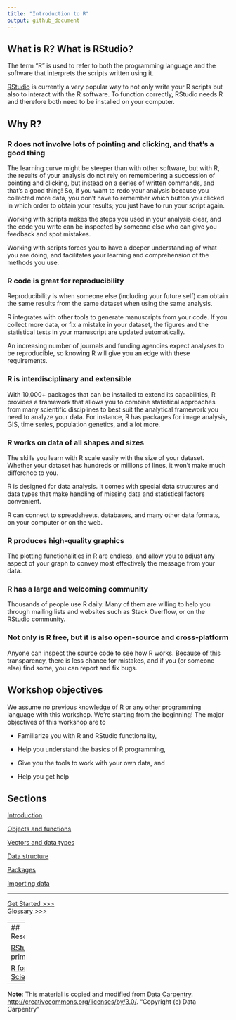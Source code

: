 ```yaml
---
title: "Introduction to R"
output: github_document
---
```


## What is R? What is RStudio?
The term “R” is used to refer to both the programming language and the software that interprets the scripts written using it.

[RStudio](https://rstudio.com/) is currently a very popular way to not only write your R scripts but also to interact with the R software. To function correctly, RStudio needs R and therefore both need to be installed on your computer.


## Why R?

### R does not involve lots of pointing and clicking, and that’s a good thing

The learning curve might be steeper than with other software, but with R, the results of your analysis do not rely on remembering a succession of pointing and clicking, but instead on a series of written commands, and that’s a good thing! So, if you want to redo your analysis because you collected more data, you don’t have to remember which button you clicked in which order to obtain your results; you just have to run your script again.

Working with scripts makes the steps you used in your analysis clear, and the code you write can be inspected by someone else who can give you feedback and spot mistakes.

Working with scripts forces you to have a deeper understanding of what you are doing, and facilitates your learning and comprehension of the methods you use.

### R code is great for reproducibility

Reproducibility is when someone else (including your future self) can obtain the same results from the same dataset when using the same analysis.

R integrates with other tools to generate manuscripts from your code. If you collect more data, or fix a mistake in your dataset, the figures and the statistical tests in your manuscript are updated automatically.

An increasing number of journals and funding agencies expect analyses to be reproducible, so knowing R will give you an edge with these requirements.

### R is interdisciplinary and extensible

With 10,000+ packages that can be installed to extend its capabilities, R provides a framework that allows you to combine statistical approaches from many scientific disciplines to best suit the analytical framework you need to analyze your data. For instance, R has packages for image analysis, GIS, time series, population genetics, and a lot more.

### R works on data of all shapes and sizes

The skills you learn with R scale easily with the size of your dataset. Whether your dataset has hundreds or millions of lines, it won’t make much difference to you.

R is designed for data analysis. It comes with special data structures and data types that make handling of missing data and statistical factors convenient.

R can connect to spreadsheets, databases, and many other data formats, on your computer or on the web.

### R produces high-quality graphics

The plotting functionalities in R are endless, and allow you to adjust any aspect of your graph to convey most effectively the message from your data.

### R has a large and welcoming community

Thousands of people use R daily. Many of them are willing to help you through mailing lists and websites such as Stack Overflow, or on the RStudio community.

### Not only is R free, but it is also open-source and cross-platform

Anyone can inspect the source code to see how R works. Because of this transparency, there is less chance for mistakes, and if you (or someone else) find some, you can report and fix bugs.

## Workshop objectives

We assume no previous knowledge of R or any other programming language with this workshop. We're starting from the beginning! The major objectives of this workshop are to

* Familiarize you with R and RStudio functionality,

* Help you understand the basics of R programming,

* Give you the tools to work with your own data, and

* Help you get help


## Sections

[Introduction](sections/01-introduction.md)

[Objects and functions](sections/02-functions.md)

[Vectors and data types](sections/04-vectors.md)

[Data structure](sections/06-data-structure.md)

[Packages](sections/07-packages.md)

[Importing data](sections/08-importing-data.md)

-----


[Get Started >>>](sections/01-introduction.md)    
[Glossary >>>](sections/glossary.md)

-----
## Resources

[RStudio primers](https://rstudio.cloud/learn/primers)      

[R for Data Science](https://r4ds.had.co.nz/)

-----
**Note**: This material is copied and modified from [Data Carpentry](https://datacarpentry.org/R-ecology-lesson/00-before-we-start.html). [http://creativecommons.org/licenses/by/3.0/](http://creativecommons.org/licenses/by/3.0/).
"Copyright (c) Data Carpentry"
